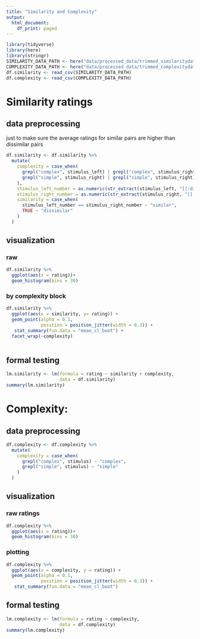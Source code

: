 ```yaml
---
title: "Similarity and Complexity"
output:
  html_document:
    df_print: paged
---
```



```r
library(tidyverse)
library(here)
library(stringr)
SIMILARITY_DATA_PATH <- here("data/processed_data/trimmed_similaritydata.csv")
COMPLEXITY_DATA_PATH <- here("data/processed_data/trimmed_complexitydata.csv")
df.similarity <- read_csv(SIMILARITY_DATA_PATH)
df.complexity <- read_csv(COMPLEXITY_DATA_PATH)
```
# Similarity ratings


## data preprocessing 
just to make sure the average ratings for similar pairs are higher than dissimilar pairs 
```r
df.similarity <- df.similarity %>% 
  mutate(
    complexity = case_when(
      grepl("complex", stimulus_left) | grepl("complex", stimulus_right) ~ "complex", 
      grepl("simple", stimulus_right) | grepl("simple", stimulus_right) ~ "simple"
    ), 
    stimulus_left_number = as.numeric(str_extract(stimulus_left, "[[:digit:]]+")), 
    stimulus_right_number = as.numeric(str_extract(stimulus_right, "[[:digit:]]+")), 
    similarity = case_when(
      stimulus_left_number == stimulus_right_number ~ "similar", 
      TRUE ~ "dissimilar"
    )
  )
```

## visualization 
### raw 
```r
df.similarity %>% 
  ggplot(aes(x = rating))+ 
  geom_histogram(bins = 30)
```

### by complexity block 
```r
df.similarity %>% 
  ggplot(aes(x = similarity, y= rating)) + 
  geom_point(alpha = 0.1, 
             position = position_jitter(width = 0.3)) + 
   stat_summary(fun.data = "mean_cl_boot") + 
  facet_wrap(~complexity)
  
```

## formal testing 
```r
lm.similarity <- lm(formula = rating ~ similarity + complexity, 
                    data = df.similarity)
summary(lm.similarity)
```

# Complexity:

## data preprocessing 

```r
df.complexity <- df.complexity %>% 
  mutate(
    complexity = case_when(
      grepl("complex", stimulus) ~ "complex", 
      grepl("simple", stimulus) ~ "simple"
    )
  )
```

## visualization 
### raw ratings 

```r
df.complexity %>% 
  ggplot(aes(x = rating))+ 
  geom_histogram(bins = 30)
```

### plotting 

```r
df.complexity %>% 
  ggplot(aes(x = complexity, y = rating)) + 
  geom_point(alpha = 0.1, 
             position = position_jitter(width = 0.3)) + 
   stat_summary(fun.data = "mean_cl_boot") 
```




## formal testing 
```r
lm.complexity <- lm(formula = rating ~ complexity, 
                    data = df.complexity)
summary(lm.complexity)
```





